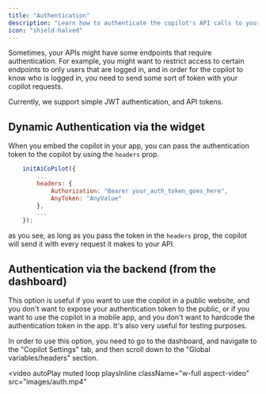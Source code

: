 ---
title: "Authentication"
description: "Learn how to authenticate the copilot's API calls to your backend"
icon: "shield-halved"
---

Sometimes, your APIs might have some endpoints that require authentication. For example, you might want to restrict access to certain endpoints to only users that are logged in, and in order for the copilot to
know who is logged in, you need to send some sort of token with your copilot requests.

Currently, we support simple JWT authentication, and API tokens.

## Dynamic Authentication via the widget

When you embed the copilot in your app, you can pass the authentication token to the copilot by using the `headers` prop.

```javascript
    initAiCoPilot({
        ...
        headers: {
            Authorization: "Bearer your_auth_token_goes_here",
            AnyToken: "AnyValue"
        },
        ...
    });
```

as you see, as long as you pass the token in the `headers` prop, the copilot will send it with every request it makes to your API.


## Authentication via the backend (from the dashboard)
This option is useful if you want to use the copilot in a public website, and you don't want to expose your authentication token to the public, or if you want to use the copilot in a mobile app, and you don't want to hardcode the authentication token in the app.
It's also very useful for testing purposes.

In order to use this option, you need to go to the dashboard, and navigate to the "Copilot Settings" tab, and then scroll down to the "Global variables/headers" section.

<video
    autoPlay
    muted
    loop
    playsInline
    className="w-full aspect-video"
    src="images/auth.mp4"
></video>